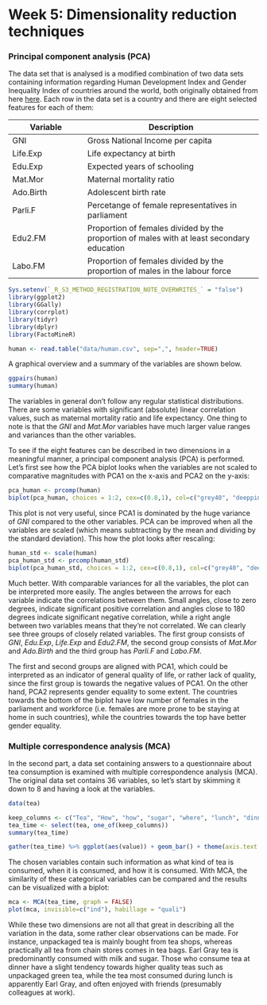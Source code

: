 # Week 5: Dimensionality reduction techniques

### Principal component analysis (PCA)

The data set that is analysed is a modified combination of two data sets containing information regarding Human Development Index and Gender Inequality Index of countries around the world, both originally obtained from here [here](http://hdr.undp.org/en/content/human-development-index-hdi). Each row in the data set is a country and there are eight selected features for each of them: 

Variable | Description
------|--------------
GNI | Gross National Income per capita
Life.Exp | Life expectancy at birth
Edu.Exp | Expected years of schooling 
Mat.Mor | Maternal mortality ratio
Ado.Birth | Adolescent birth rate
Parli.F | Percetange of female representatives in parliament
Edu2.FM | Proportion of females divided by the proportion of males with at least secondary education
Labo.FM | Proportion of females divided by the proportion of males in the labour force


```r
Sys.setenv(`_R_S3_METHOD_REGISTRATION_NOTE_OVERWRITES_` = "false")
library(ggplot2)
library(GGally)
library(corrplot)
library(tidyr)
library(dplyr)
library(FactoMineR)
```

```r
human <- read.table("data/human.csv", sep=",", header=TRUE)
```

A graphical overview and a summary of the variables are shown below.

```r
ggpairs(human)
summary(human)
```

The variables in general don't follow any regular statistical distributions. There are some variables with significant (absolute) linear correlation values, such as maternal mortality ratio and life expectancy. One thing to note is that the *GNI* and *Mat.Mor* variables have much larger value ranges and variances than the other variables.

To see if the eight features can be described in two dimensions in a meaningful manner, a principal component analysis (PCA) is performed. Let's first see how the PCA biplot looks when the variables are not scaled to comparative magnitudes with PCA1 on the x-axis and PCA2 on the y-axis: 

```r
pca_human <- prcomp(human)
biplot(pca_human, choices = 1:2, cex=c(0.8,1), col=c("grey40", "deeppink2"))
```

This plot is not very useful, since PCA1 is dominated by the huge variance of *GNI* compared to the other variables. PCA can be improved when all the variables are scaled (which means subtracting by the mean and dividing by the standard deviation). This how the plot looks after rescaling: 

```r
human_std <- scale(human)
pca_human_std <- prcomp(human_std)
biplot(pca_human_std, choices = 1:2, cex=c(0.8,1), col=c("grey40", "deeppink2"))
```

Much better. With comparable variances for all the variables, the plot can be interpreted more easily. The angles between the arrows for each variable indicate the correlations between them. Small angles, close to zero degrees, indicate significant positive correlation and angles close to 180 degrees indicate significant negative correlation, while a right angle between two variables means that they're not correlated. We can clearly see three groups of closely related variables. The first group consists of *GNI*, *Edu.Exp*, *Life.Exp* and *Edu2.FM*, the second group consists of *Mat.Mor* and *Ado.Birth* and the third group has *Parli.F* and *Labo.FM*.

The first and second groups are aligned with PCA1, which could be interpreted as an indicator of general quality of life, or rather lack of quality, since the first group is towards the negative values of PCA1. On the other hand, PCA2 represents gender equality to some extent. The countries towards the bottom of the biplot have low number of females in the parliament and workforce (i.e. females are more prone to be staying at home in such countries), while the countries towards the top have better gender equality.


### Multiple correspondence analysis (MCA)

In the second part, a data set containing answers to a questionnaire about tea consumption is examined with multiple correspondence analysis (MCA). The original data set contains 36 variables, so let's start by skimming it down to 8 and having a look at the variables.

```r
data(tea)
```

```r
keep_columns <- c("Tea", "How", "how", "sugar", "where", "lunch", "dinner", "friends")
tea_time <- select(tea, one_of(keep_columns))
summary(tea_time)
```

```r
gather(tea_time) %>% ggplot(aes(value)) + geom_bar() + theme(axis.text.x = element_text(angle = 45, hjust = 1, size = 8)) + facet_wrap("key", scales = "free") 
```

The chosen variables contain such information as what kind of tea is consumed, when it is consumed, and how it is consumed. With MCA, the similarity of these categorical variables can be compared and the results can be visualized with a biplot:

```r
mca <- MCA(tea_time, graph = FALSE)
plot(mca, invisible=c("ind"), habillage = "quali")
```

While these two dimensions are not all that great in describing all the variation in the data, some rather clear observations can be made. For instance, unpackaged tea is mainly bought from tea shops, whereas practically all tea from chain stores comes in tea bags. Earl Gray tea is predominantly consumed with milk and sugar. Those who consume tea at dinner have a slight tendency towards higher quality teas such as unpackaged green tea, while the tea most consumed during lunch is apparently Earl Gray, and often enjoyed with friends (presumably colleagues at work).
